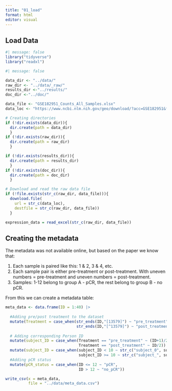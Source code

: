 ```yaml
---
title: "01_load"
format: html
editor: visual
---
```


## Load Data

```r
#| message: false
library("tidyverse")
library("readxl")
```

```r
#| message: false

data_dir <- "../data/"
raw_dir <- "../data/_raw/"
results_dir <-"../results/"
doc_dir <-"../doc/"

data_file <- "GSE182951_Counts_All_Samples.xlsx"
data_loc <- "https://www.ncbi.nlm.nih.gov/geo/download/?acc=GSE182951&format=file&file=GSE182951%5FCounts%5FAll%5FSamples%2Exlsx"

# Creating directories
if (!dir.exists(data_dir)){
  dir.create(path = data_dir)
  }
if (!dir.exists(raw_dir)){
  dir.create(path = raw_dir)
  }

if (!dir.exists(results_dir)){
  dir.create(path = results_dir)
  }
if (!dir.exists(doc_dir)){
  dir.create(path = doc_dir)
  }

# Download and read the raw data file
if (!file.exists(str_c(raw_dir, data_file))){
  download.file(
    url = str_c(data_loc),
    destfile = str_c(raw_dir, data_file))
  }

expression_data = read_excel(str_c(raw_dir, data_file))
```

## **Creating the metadata**

The metadata was not available online, but based on the paper we know that:

1.  Each sample is paired like this: 1 & 2, 3 & 4, etc.
2.  Each sample pair is either pre-treatment or post-treatment. With uneven numbers = pre-treatment and uneven numbers = post-treatment.
3.  Samples: 1-12 belong to group A - pCR, the rest belong to group B - no pCR.

From this we can create a metadata table:

```r
meta_data <- data.frame(ID = 1:40) |> 
  
  #Adding pre/post treatment to the dataset
  mutate(Treatment = case_when(str_ends(ID,"[13579]") ~ "pre_treatment",
                               str_ends(ID,"[^13579]") ~ "post_treatment")) |>
  
  # Adding corresponding Person ID
  mutate(subject_ID = case_when(Treatment == "pre_treatment" ~ (ID+1)/2,
                                Treatment == "post_treatment" ~ ID/2)) |> 
  mutate(subject_ID = case_when(subject_ID < 10 ~ str_c("subject_0", subject_ID),
                                subject_ID >= 10 ~ str_c("subject_", subject_ID))) |> 
  #Adding pCR status
  mutate(pCR_status = case_when(ID <= 12 ~ "pCR",
                                ID > 12 ~ "no_pCR"))

write_csv(x = meta_data,
          file = "../data/meta_data.csv")
```
